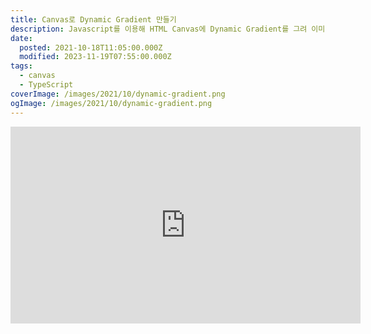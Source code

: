 ```yaml
---
title: Canvas로 Dynamic Gradient 만들기
description: Javascript를 이용해 HTML Canvas에 Dynamic Gradient를 그려 이미지로 출력하는
date:
  posted: 2021-10-18T11:05:00.000Z
  modified: 2023-11-19T07:55:00.000Z
tags:
  - canvas
  - TypeScript
coverImage: /images/2021/10/dynamic-gradient.png
ogImage: /images/2021/10/dynamic-gradient.png
---
```


<iframe width="560" height="315" src="https://marshall-ku.github.io/dynamic-gradient/" frameBorder="0" loading="lazy" />

특성 이미지를 항상 설정하는 편이긴 하지만, 혹시 특성 이미지가 없을 때 유용하게 사용할 수 있지 않을까 싶어 만들어본 기능입니다.  
위 데모를 클릭하시면 매번 새 이미지가 생성되는 걸 확인하실 수 있습니다.

```ts
function generateDynamicGradient(width: number, height: number): string {
    const canvas = document.createElement("canvas");
    const context = canvas.getContext("2d");
    if (!context) return "";
    // code from https://stackoverflow.com/questions/1484506/random-color-generator#comment6801353_5365036
    const colors = [...new Array(3)].map(
        () => `#${((Math.random() * 0xffffff) << 0).toString(16)}`
    );
    const randomNumber = (max: number = 1, min: number = 0) =>
        Math.floor(Math.random() * (max - min)) + min;
    const circleCount = (width * height) / 2000;
    const maxRadius = width / 6;
    const minRadius = randomNumber(maxRadius * 0.9, 20);
    const drawCircle = (n: number) => {
        context.beginPath();
        context.arc(
            randomNumber(width),
            randomNumber(height),
            randomNumber(maxRadius, minRadius),
            0,
            Math.PI * 2,
            false
        );
        context.fillStyle = colors[n % 3];
        context.fill();
    };

    // Initialize canvas
    canvas.width = width;
    canvas.height = height;
    context.fillStyle = colors[0];
    context.fillRect(0, 0, width, height);

    // Filter
    context.filter = "blur(50px) saturate(1.5)";

    // Add circles
    for (let i = 0; i < circleCount; i++) {
        drawCircle(i);
    }

    return canvas.toDataURL();
}
```

Typescript 코드입니다. 별도의 컴파일러가 없으시다면 [TypeScript playground](https://typescript-play.js.org/)에 위 코드를 입력하시면 Javascript 코드로 변환해줍니다.

canvas에 무작위 색상, 크기, 위치를 갖는 원들을 그리고 블러 처리해 그래디언트처럼 보이게 했습니다.

당연히 제대로 만든 Dynamic Gradient보다 많이 부족하지만, 대충 보고 넘어가는 영역에 추가하면 적당한 시각적 재미를 주는 역할은 충분히 해냅니다.  
색상을 전부 무작위로 설정하지 말고, 비슷한 계열의 색상을 몇 개 골라두고 그중에서 무작위로 몇 개 뽑아오는 방식으로 제작하면 훨씬 예쁜 그래디언트를 만들 수 있지 않을까 합니다.

---

```ts
const randomColor = () => `#${((Math.random() * 0xffffff) << 0).toString(16)}`;
```

코드 중간에 있는 꽤 쓸만한 무작위 색상 출력을 위한 한 줄짜리 코드입니다. ([출처 확인](https://stackoverflow.com/questions/1484506/random-color-generator#comment6801353%5F5365036))

```ts
const randomRGB = () => `rgb(${Math.floor(Math.random() * 256)}, ${Math.floor(Math.random() * 256)}, ${Math.floor(Math.random() * 256)})`;
const randomHSL = () => `hsl(${Math.floor(Math.random() * 361)}, 100%, 50%)`;
```

RGB나 HSL을 쓰면 시프트 연산자도 쓸 필요 없고 어떻게 동작할지 확실히 보이긴 하지만, 개인적으로 Hex로 색상을 표현하는 걸 좋아해서 위 코드를 가져왔습니다.  
단순히 제 취향이니 다른 아무 코드로 대체하셔도 상관은 없습니다.

---

```ts
const img = document.createElement("img");

img.src = generateDynamicGradient(window.innerWidth, window.innerHeight);

document.getElementById("app").append(img);
```

data URI를 반환하게 해뒀으니, 이미지를 생성하고 src에 입력만 해주면 끝입니다.